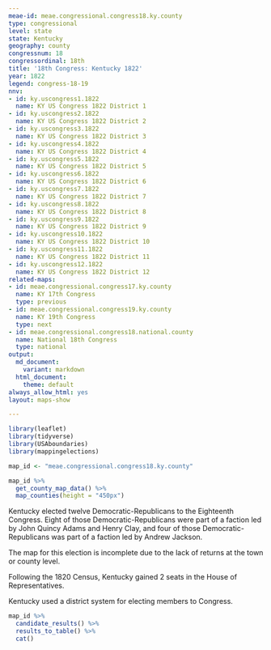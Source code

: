 ```yaml
---
meae-id: meae.congressional.congress18.ky.county
type: congressional
level: state
state: Kentucky
geography: county
congressnum: 18
congressordinal: 18th
title: '18th Congress: Kentucky 1822'
year: 1822
legend: congress-18-19
nnv:
- id: ky.uscongress1.1822
  name: KY US Congress 1822 District 1
- id: ky.uscongress2.1822
  name: KY US Congress 1822 District 2
- id: ky.uscongress3.1822
  name: KY US Congress 1822 District 3
- id: ky.uscongress4.1822
  name: KY US Congress 1822 District 4
- id: ky.uscongress5.1822
  name: KY US Congress 1822 District 5
- id: ky.uscongress6.1822
  name: KY US Congress 1822 District 6
- id: ky.uscongress7.1822
  name: KY US Congress 1822 District 7
- id: ky.uscongress8.1822
  name: KY US Congress 1822 District 8
- id: ky.uscongress9.1822
  name: KY US Congress 1822 District 9
- id: ky.uscongress10.1822
  name: KY US Congress 1822 District 10
- id: ky.uscongress11.1822
  name: KY US Congress 1822 District 11
- id: ky.uscongress12.1822
  name: KY US Congress 1822 District 12
related-maps:
- id: meae.congressional.congress17.ky.county
  name: KY 17th Congress
  type: previous
- id: meae.congressional.congress19.ky.county
  name: KY 19th Congress
  type: next
- id: meae.congressional.congress18.national.county
  name: National 18th Congress
  type: national
output:
  md_document:
    variant: markdown
  html_document:
    theme: default
always_allow_html: yes
layout: maps-show

---
```


```r
library(leaflet)
library(tidyverse)
library(USAboundaries)
library(mappingelections)

map_id <- "meae.congressional.congress18.ky.county"
```

<div class="map">

```r
map_id %>%
  get_county_map_data() %>%
  map_counties(height = "450px")
```

</div>

Kentucky elected twelve Democratic-Republicans to the Eighteenth Congress. Eight of those Democratic-Republicans were part of a faction led by John Quincy Adams and Henry Clay, and four of those Democratic-Republicans was part of a faction led by Andrew Jackson.

The map for this election is incomplete due to the lack of returns at the town or county level.

Following the 1820 Census, Kentucky gained 2 seats in the House of Representatives.

Kentucky used a district system for electing members to Congress.

<div class="results-table">

```r
map_id %>%
  candidate_results() %>%
  results_to_table() %>%
  cat()
```

</div>
